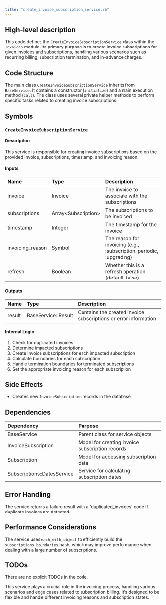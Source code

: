 ```yaml
---
title: "create_invoice_subscription_service.rb"
---
```


## High-level description
This code defines the `CreateInvoiceSubscriptionService` class within the `Invoices` module. Its primary purpose is to create invoice subscriptions for given invoices and subscriptions, handling various scenarios such as recurring billing, subscription termination, and in-advance charges.

## Code Structure
The main class `CreateInvoiceSubscriptionService` inherits from `BaseService`. It contains a constructor (`initialize`) and a main execution method (`call`). The class uses several private helper methods to perform specific tasks related to creating invoice subscriptions.

## Symbols

### `CreateInvoiceSubscriptionService`
#### Description
This service is responsible for creating invoice subscriptions based on the provided invoice, subscriptions, timestamp, and invoicing reason.

#### Inputs
| Name | Type | Description |
|:-----|:-----|:------------|
| invoice | Invoice | The invoice to associate with the subscriptions |
| subscriptions | Array&lt;Subscription&gt; | The subscriptions to be invoiced |
| timestamp | Integer | The timestamp for the invoice |
| invoicing_reason | Symbol | The reason for invoicing (e.g., :subscription_periodic, :upgrading) |
| refresh | Boolean | Whether this is a refresh operation (default: false) |

#### Outputs
| Name | Type | Description |
|:-----|:-----|:------------|
| result | BaseService::Result | Contains the created invoice subscriptions or error information |

#### Internal Logic
1. Check for duplicated invoices
2. Determine impacted subscriptions
3. Create invoice subscriptions for each impacted subscription
4. Calculate boundaries for each subscription
5. Handle termination boundaries for terminated subscriptions
6. Set the appropriate invoicing reason for each subscription

## Side Effects
- Creates new `InvoiceSubscription` records in the database

## Dependencies
| Dependency | Purpose |
|:-----------|:--------|
| BaseService | Parent class for service objects |
| InvoiceSubscription | Model for creating invoice subscription records |
| Subscription | Model for accessing subscription data |
| Subscriptions::DatesService | Service for calculating subscription dates |

## Error Handling
The service returns a failure result with a 'duplicated_invoices' code if duplicate invoices are detected.

## Performance Considerations
The service uses `each_with_object` to efficiently build the `subscriptions_boundaries` hash, which may improve performance when dealing with a large number of subscriptions.

## TODOs
There are no explicit TODOs in the code.

This service plays a crucial role in the invoicing process, handling various scenarios and edge cases related to subscription billing. It's designed to be flexible and handle different invoicing reasons and subscription states.